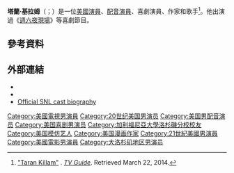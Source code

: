 {{Infobox comedian 
| image       = 10.13.13TaranKillamByLuigiNovi1.jpg
| imagesize   = 
| caption     = 基拉姆於2013年
| birth_name  = Taran Hourie Killam
| birth_date  = {{Birth date and age|1982|4|1}}
| birth_place = 美國加州
| death_date =
| death_place =
| nationality = 美國人
| occupation  = 演員、作家、喜劇演員
| years_active = 1994–現今
| spouse      = {{Marriage|[[Cobie_Smulders|Cobie Smulders]]|September 8, 2012}}
| children    = 2
}}'''塔蘭·基拉姆'''（{{lang-en|Taran Killam}}；{{bd|1982年|4月1日||}}）是一位[[美國|美國]][[演員|演員]]、[[配音演員|配音演員]]、喜劇演員、作家和歌手<ref>[http://www.tvguide.com/celebrities/taran-killam/216438 "Taran Killam"] {{Wayback|url=http://www.tvguide.com/celebrities/taran-killam/216438 |date=20180204213528 }}. ''[[TV_Guide|TV Guide]]''. Retrieved March 22, 2014.</ref>。他出演過《[[週六夜現場|週六夜現場]]》等喜劇節目。

==參考資料==
{{reflist}}
== 外部連結 ==
{{Commonscat|Taran Killam|塔蘭·基拉姆}}
*{{IMDb name|453115|Taran Killam}}
*{{twitter|TaranKillam}}
*[http://www.nbc.com/saturday-night-live/about/bio/taran-killam Official SNL cast biography] {{Wayback|url=http://www.nbc.com/saturday-night-live/about/bio/taran-killam |date=20160710141919 }}

{{DEFAULTSORT:Killam, Taran}}
[[Category:美國電視男演員|Category:美國電視男演員]]
[[Category:20世纪美国男演员|Category:20世纪美国男演员]]
[[Category:美国男配音演员|Category:美国男配音演员]]
[[Category:美国喜剧男演员|Category:美国喜剧男演员]]
[[Category:加利福尼亞大學洛杉磯分校校友|Category:加利福尼亞大學洛杉磯分校校友]]
[[Category:美国模仿艺人|Category:美国模仿艺人]]
[[Category:美国漫画作家|Category:美国漫画作家]]
[[Category:21世紀美國男演員|Category:21世紀美國男演員]]
[[Category:美國電影男演員|Category:美國電影男演員]]
[[Category:大洛杉矶地区男演员|Category:大洛杉矶地区男演员]]